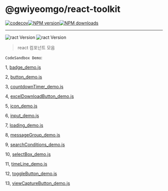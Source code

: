 # @gwiyeomgo/react-toolkit
[![codecov][codecov-image]][codecov-url][![NPM version][npm-image]][npm-url][![NPM downloads][download-image]][download-url]
___
![ract Version](https://img.shields.io/badge/Node.js-18.16.0-blue?logo=Node.js&logoColor=339933)
![ract Version](https://img.shields.io/badge/React-18.2.0-blue?logo=react&logoColor=61DAFB)

[npm-image]: http://img.shields.io/npm/v/@gwiyeomgo/react-toolkit?style=flat-square
[npm-url]: http://npmjs.org/package/@gwiyeomgo/react-toolkit
[codecov-image]: https://img.shields.io/codecov/c/github/gwiyeomgo/react-toolkit/main.svg?style=flat-square
[codecov-url]: https://codecov.io/gh/gwiyeomgo/react-toolkit/branch/main
[download-image]: https://img.shields.io/npm/dm/@gwiyeomgo/react-toolkit?style=flat-square
[download-url]: https://www.npmjs.com/package/@gwiyeomgo/react-toolkit

> react 컴포넌트 모음

`CodeSandbox Demo`:


1, [badge_demo.js](https://codesandbox.io/s/gdxsqz) 


2, [button_demo.js](https://codesandbox.io/s/qscmtx) 


3, [countdownTimer_demo.js](https://codesandbox.io/s/5gr7g2) 


4, [excelDownloadButton_demo.js](https://codesandbox.io/s/trpwc9) 


5, [icon_demo.js](https://codesandbox.io/s/j3j3pf) 


6, [input_demo.js](https://codesandbox.io/s/lpsd2t) 


7, [loading_demo.js](https://codesandbox.io/s/vn45yx) 


8, [messageGroup_demo.js](https://codesandbox.io/s/ddkp4q) 


9, [searchConditions_demo.js](https://codesandbox.io/s/wyc9y6) 


10, [selectBox_demo.js](https://codesandbox.io/s/mpr4nf) 


11, [timeLine_demo.js](https://codesandbox.io/s/l7wwmr) 


12, [toggleButton_demo.js](https://codesandbox.io/s/7jv79c) 


13, [viewCaptureButton_demo.js](https://codesandbox.io/s/rzxzg9) 

